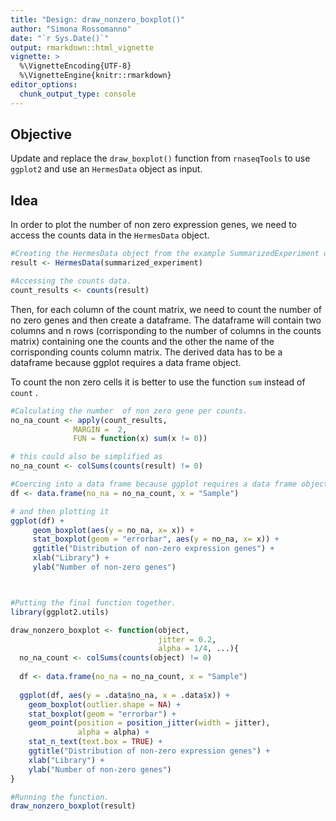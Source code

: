 ```yaml
---
title: "Design: draw_nonzero_boxplot()"
author: "Simona Rossomanno"
date: "`r Sys.Date()`"
output: rmarkdown::html_vignette
vignette: >
  %\VignetteEncoding{UTF-8}
  %\VignetteEngine{knitr::rmarkdown}
editor_options: 
  chunk_output_type: console
---
```


## Objective

Update and replace the `draw_boxplot()` function from `rnaseqTools` to use `ggplot2` and use an `HermesData` object as input.

## Idea

In order to plot the number of non zero expression genes, we need to access the counts data in the `HermesData` object.

```r
#Creating the HermesData object from the example SummarizedExperiment object.
result <- HermesData(summarized_experiment)

#Accessing the counts data.
count_results <- counts(result)
```

Then, for each column of the count matrix, we need to count the number of no zero genes and then create a dataframe. The dataframe will contain two columns and n rows (corrisponding to the number of columns in the counts matrix) containing one the counts and the other the name of the corrisponding counts column matrix. The derived data has to be a dataframe because  ggplot requires a data frame object. 

To count the non zero cells it is better to use the function `sum` instead of `count` .

```r
#Calculating the number  of non zero gene per counts.
no_na_count <- apply(count_results, 
              MARGIN =  2,
              FUN = function(x) sum(x != 0))

# this could also be simplified as 
no_na_count <- colSums(counts(result) != 0)

#Coercing into a data frame because ggplot requires a data frame object.
df <- data.frame(no_na = no_na_count, x = "Sample")

# and then plotting it 
ggplot(df) +
     geom_boxplot(aes(y = no_na, x= x)) +
     stat_boxplot(geom = "errorbar", aes(y = no_na, x= x)) +
     ggtitle("Distribution of non-zero expression genes") +
     xlab("Library") +
     ylab("Number of non-zero genes")



#Putting the final function together.
library(ggplot2.utils)

draw_nonzero_boxplot <- function(object, 
                                 jitter = 0.2,
                                 alpha = 1/4, ...){
  no_na_count <- colSums(counts(object) != 0)
  
  df <- data.frame(no_na = no_na_count, x = "Sample")
  
  ggplot(df, aes(y = .data$no_na, x = .data$x)) +
    geom_boxplot(outlier.shape = NA) +
    stat_boxplot(geom = "errorbar") +
    geom_point(position = position_jitter(width = jitter),
               alpha = alpha) +
    stat_n_text(text.box = TRUE) +
    ggtitle("Distribution of non-zero expression genes") +
    xlab("Library") +
    ylab("Number of non-zero genes")
}

#Running the function.
draw_nonzero_boxplot(result)


```
